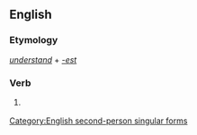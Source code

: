 ==English==

===Etymology===
''[[understand]]'' + ''[[-est]]''

===Verb===
{{en-verb form}}

# {{context|archaic}} {{form of|Second-person singular simple present form|understand}}

[[Category:English second-person singular forms]]